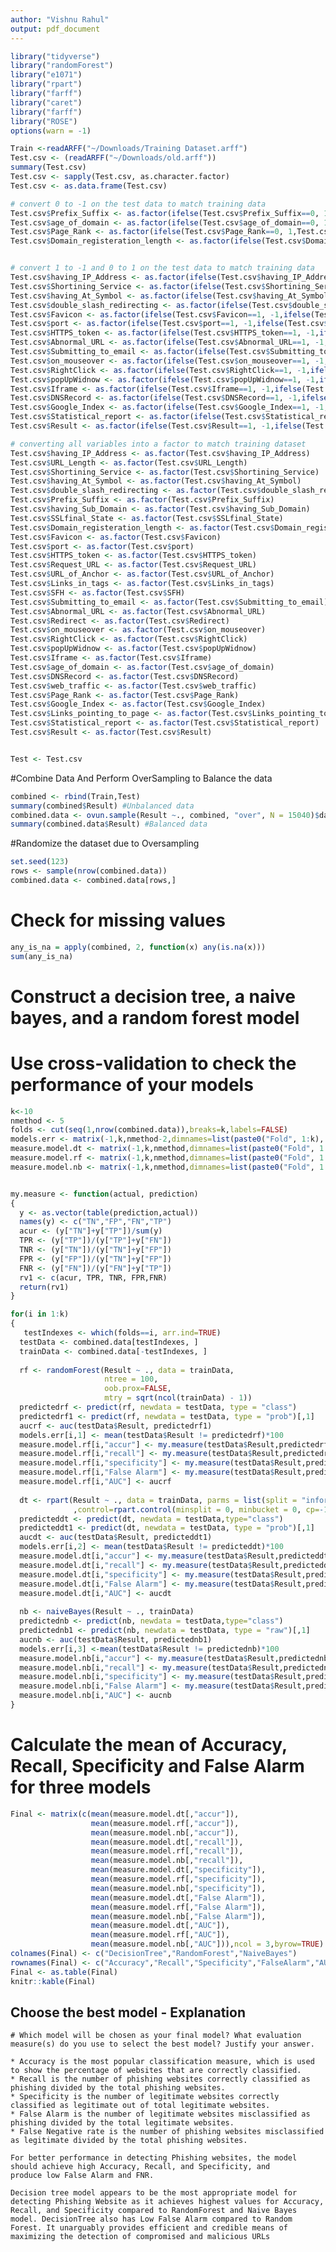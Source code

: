 ```yaml
---
author: "Vishnu Rahul"
output: pdf_document
---
```


```r
library("tidyverse")
library("randomForest")
library("e1071")
library("rpart")
library("farff")
library("caret")
library("farff")
library("ROSE")
options(warn = -1)
```

```r

Train <-readARFF("~/Downloads/Training Dataset.arff")
Test.csv <- (readARFF("~/Downloads/old.arff"))
summary(Test.csv)
Test.csv <- sapply(Test.csv, as.character.factor)
Test.csv <- as.data.frame(Test.csv)

# convert 0 to -1 on the test data to match training data
Test.csv$Prefix_Suffix <- as.factor(ifelse(Test.csv$Prefix_Suffix==0, 1,Test.csv$Prefix_Suffix))
Test.csv$age_of_domain <- as.factor(ifelse(Test.csv$age_of_domain==0, 1,Test.csv$age_of_domain))
Test.csv$Page_Rank <- as.factor(ifelse(Test.csv$Page_Rank==0, 1,Test.csv$Page_Rank))
Test.csv$Domain_registeration_length <- as.factor(ifelse(Test.csv$Domain_registeration_length==0, 1,Test.csv$Domain_registeration_length))


# convert 1 to -1 and 0 to 1 on the test data to match training data
Test.csv$having_IP_Address <- as.factor(ifelse(Test.csv$having_IP_Address==1, -1,ifelse(Test.csv$having_IP_Address==0,1,Test.csv$having_IP_Address)))
Test.csv$Shortining_Service <- as.factor(ifelse(Test.csv$Shortining_Service==1, -1,ifelse(Test.csv$Shortining_Service==0,1,Test.csv$Shortining_Service)))
Test.csv$having_At_Symbol <- as.factor(ifelse(Test.csv$having_At_Symbol==1, -1,ifelse(Test.csv$having_At_Symbol==0,1,Test.csv$having_At_Symbol)))
Test.csv$double_slash_redirecting <- as.factor(ifelse(Test.csv$double_slash_redirecting==1, -1,ifelse(Test.csv$double_slash_redirecting==0,1,Test.csv$double_slash_redirecting)))
Test.csv$Favicon <- as.factor(ifelse(Test.csv$Favicon==1, -1,ifelse(Test.csv$Favicon==0,1,Test.csv$Favicon)))
Test.csv$port <- as.factor(ifelse(Test.csv$port==1, -1,ifelse(Test.csv$port==0,1,Test.csv$port)))
Test.csv$HTTPS_token <- as.factor(ifelse(Test.csv$HTTPS_token==1, -1,ifelse(Test.csv$HTTPS_token==0,1,Test.csv$HTTPS_token)))
Test.csv$Abnormal_URL <- as.factor(ifelse(Test.csv$Abnormal_URL==1, -1,ifelse(Test.csv$Abnormal_URL==0,1,Test.csv$Abnormal_URL)))
Test.csv$Submitting_to_email <- as.factor(ifelse(Test.csv$Submitting_to_email==1, -1,ifelse(Test.csv$Submitting_to_email==0,1,Test.csv$Submitting_to_email)))
Test.csv$on_mouseover <- as.factor(ifelse(Test.csv$on_mouseover==1, -1,ifelse(Test.csv$on_mouseover==0,1,Test.csv$on_mouseover)))
Test.csv$RightClick <- as.factor(ifelse(Test.csv$RightClick==1, -1,ifelse(Test.csv$RightClick==0,1,Test.csv$RightClick)))
Test.csv$popUpWidnow <- as.factor(ifelse(Test.csv$popUpWidnow==1, -1,ifelse(Test.csv$popUpWidnow==0,1,Test.csv$popUpWidnow)))
Test.csv$Iframe <- as.factor(ifelse(Test.csv$Iframe==1, -1,ifelse(Test.csv$Iframe==0,1,Test.csv$Iframe)))
Test.csv$DNSRecord <- as.factor(ifelse(Test.csv$DNSRecord==1, -1,ifelse(Test.csv$DNSRecord==0,1,Test.csv$DNSRecord)))
Test.csv$Google_Index <- as.factor(ifelse(Test.csv$Google_Index==1, -1,ifelse(Test.csv$Google_Index==0,1,Test.csv$Google_Index)))
Test.csv$Statistical_report <- as.factor(ifelse(Test.csv$Statistical_report==1, -1,ifelse(Test.csv$Statistical_report==0,1,Test.csv$Statistical_report)))
Test.csv$Result <- as.factor(ifelse(Test.csv$Result==1, -1,ifelse(Test.csv$Result==-1,1,Test.csv$Result)))

# converting all variables into a factor to match training dataset
Test.csv$having_IP_Address <- as.factor(Test.csv$having_IP_Address)
Test.csv$URL_Length <- as.factor(Test.csv$URL_Length)
Test.csv$Shortining_Service <- as.factor(Test.csv$Shortining_Service)
Test.csv$having_At_Symbol <- as.factor(Test.csv$having_At_Symbol)
Test.csv$double_slash_redirecting <- as.factor(Test.csv$double_slash_redirecting)
Test.csv$Prefix_Suffix <- as.factor(Test.csv$Prefix_Suffix)
Test.csv$having_Sub_Domain <- as.factor(Test.csv$having_Sub_Domain)
Test.csv$SSLfinal_State <- as.factor(Test.csv$SSLfinal_State)
Test.csv$Domain_registeration_length <- as.factor(Test.csv$Domain_registeration_length)
Test.csv$Favicon <- as.factor(Test.csv$Favicon)
Test.csv$port <- as.factor(Test.csv$port)
Test.csv$HTTPS_token <- as.factor(Test.csv$HTTPS_token)
Test.csv$Request_URL <- as.factor(Test.csv$Request_URL)
Test.csv$URL_of_Anchor <- as.factor(Test.csv$URL_of_Anchor)
Test.csv$Links_in_tags <- as.factor(Test.csv$Links_in_tags)
Test.csv$SFH <- as.factor(Test.csv$SFH)
Test.csv$Submitting_to_email <- as.factor(Test.csv$Submitting_to_email)
Test.csv$Abnormal_URL <- as.factor(Test.csv$Abnormal_URL)
Test.csv$Redirect <- as.factor(Test.csv$Redirect)
Test.csv$on_mouseover <- as.factor(Test.csv$on_mouseover)
Test.csv$RightClick <- as.factor(Test.csv$RightClick)
Test.csv$popUpWidnow <- as.factor(Test.csv$popUpWidnow)
Test.csv$Iframe <- as.factor(Test.csv$Iframe)
Test.csv$age_of_domain <- as.factor(Test.csv$age_of_domain)
Test.csv$DNSRecord <- as.factor(Test.csv$DNSRecord)
Test.csv$web_traffic <- as.factor(Test.csv$web_traffic)
Test.csv$Page_Rank <- as.factor(Test.csv$Page_Rank)
Test.csv$Google_Index <- as.factor(Test.csv$Google_Index)
Test.csv$Links_pointing_to_page <- as.factor(Test.csv$Links_pointing_to_page)
Test.csv$Statistical_report <- as.factor(Test.csv$Statistical_report)
Test.csv$Result <- as.factor(Test.csv$Result)


Test <- Test.csv
```

#Combine Data And Perform OverSampling to Balance the data 

```r
combined <- rbind(Train,Test)
summary(combined$Result) #Unbalanced data
combined.data <- ovun.sample(Result ~., combined, "over", N = 15040)$data # Performing Over Sampling
summary(combined.data$Result) #Balanced data
```
#Randomize the dataset due to Oversampling
```r
set.seed(123)
rows <- sample(nrow(combined.data))
combined.data <- combined.data[rows,]
```
# Check for missing values

```r
any_is_na = apply(combined, 2, function(x) any(is.na(x)))
sum(any_is_na)
```
# Construct a decision tree, a naive bayes, and a random forest model
# Use cross-validation to check the performance of your models

```r

k<-10
nmethod <- 5
folds <- cut(seq(1,nrow(combined.data)),breaks=k,labels=FALSE)
models.err <- matrix(-1,k,nmethod-2,dimnames=list(paste0("Fold", 1:k), c("rf","dt","naiveBayes")))
measure.model.dt <- matrix(-1,k,nmethod,dimnames=list(paste0("Fold", 1:k), c("accur","recall","specificity","False Alarm", "AUC")))
measure.model.rf <- matrix(-1,k,nmethod,dimnames=list(paste0("Fold", 1:k), c("accur","recall","specificity","False Alarm", "AUC")))
measure.model.nb <- matrix(-1,k,nmethod,dimnames=list(paste0("Fold", 1:k), c("accur","recall","specificity","False Alarm", "AUC")))


my.measure <- function(actual, prediction)
{
  y <- as.vector(table(prediction,actual))
  names(y) <- c("TN","FP","FN","TP")
  acur <- (y["TN"]+y["TP"])/sum(y)
  TPR <- (y["TP"])/(y["TP"]+y["FN"])
  TNR <- (y["TN"])/(y["TN"]+y["FP"])
  FPR <- (y["FP"])/(y["TN"]+y["FP"])
  FNR <- (y["FN"])/(y["FN"]+y["TP"])
  rv1 <- c(acur, TPR, TNR, FPR,FNR)
  return(rv1)
}

for(i in 1:k)
{
   testIndexes <- which(folds==i, arr.ind=TRUE) 
  testData <- combined.data[testIndexes, ]
  trainData <- combined.data[-testIndexes, ]
  
  rf <- randomForest(Result ~ ., data = trainData,
                     ntree = 100,
                     oob.prox=FALSE,
                     mtry = sqrt(ncol(trainData) - 1))
  predictedrf <- predict(rf, newdata = testData, type = "class")
  predictedrf1 <- predict(rf, newdata = testData, type = "prob")[,1]
  aucrf <- auc(testData$Result, predictedrf1)
  models.err[i,1] <- mean(testData$Result != predictedrf)*100
  measure.model.rf[i,"accur"] <- my.measure(testData$Result,predictedrf)[1]
  measure.model.rf[i,"recall"] <- my.measure(testData$Result,predictedrf)[2]
  measure.model.rf[i,"specificity"] <- my.measure(testData$Result,predictedrf)[3]
  measure.model.rf[i,"False Alarm"] <- my.measure(testData$Result,predictedrf)[4]
  measure.model.rf[i,"AUC"] <- aucrf
  
  dt <- rpart(Result ~ ., data = trainData, parms = list(split = "information")
              ,control=rpart.control(minsplit = 0, minbucket = 0, cp=-1))
  predicteddt <- predict(dt, newdata = testData,type="class")
  predicteddt1 <- predict(dt, newdata = testData, type = "prob")[,1]
  aucdt <- auc(testData$Result, predicteddt1)
  models.err[i,2] <- mean(testData$Result != predicteddt)*100
  measure.model.dt[i,"accur"] <- my.measure(testData$Result,predicteddt)[1]
  measure.model.dt[i,"recall"] <- my.measure(testData$Result,predicteddt)[2]
  measure.model.dt[i,"specificity"] <- my.measure(testData$Result,predicteddt)[3]
  measure.model.dt[i,"False Alarm"] <- my.measure(testData$Result,predicteddt)[4]
  measure.model.dt[i,"AUC"] <- aucdt
  
  nb <- naiveBayes(Result ~ ., trainData)
  predictednb <- predict(nb, newdata = testData,type="class")
  predictednb1 <- predict(nb, newdata = testData, type = "raw")[,1]
  aucnb <- auc(testData$Result, predictednb1)
  models.err[i,3] <-mean(testData$Result != predictednb)*100
  measure.model.nb[i,"accur"] <- my.measure(testData$Result,predictednb)[1]
  measure.model.nb[i,"recall"] <- my.measure(testData$Result,predictednb)[2]
  measure.model.nb[i,"specificity"] <- my.measure(testData$Result,predictednb)[3]
  measure.model.nb[i,"False Alarm"] <- my.measure(testData$Result,predictednb)[4]
  measure.model.nb[i,"AUC"] <- aucnb
}
```

# Calculate the mean of Accuracy, Recall, Specificity and False Alarm for three models

```r
Final <- matrix(c(mean(measure.model.dt[,"accur"]), 
                  mean(measure.model.rf[,"accur"]), 
                  mean(measure.model.nb[,"accur"]),
                  mean(measure.model.dt[,"recall"]), 
                  mean(measure.model.rf[,"recall"]), 
                  mean(measure.model.nb[,"recall"]),
                  mean(measure.model.dt[,"specificity"]),
                  mean(measure.model.rf[,"specificity"]),
                  mean(measure.model.nb[,"specificity"]),
                  mean(measure.model.dt[,"False Alarm"]),
                  mean(measure.model.rf[,"False Alarm"]),
                  mean(measure.model.nb[,"False Alarm"]),
                  mean(measure.model.dt[,"AUC"]),
                  mean(measure.model.rf[,"AUC"]),
                  mean(measure.model.nb[,"AUC"])),ncol = 3,byrow=TRUE)
colnames(Final) <- c("DecisionTree","RandomForest","NaiveBayes")
rownames(Final) <- c("Accuracy","Recall","Specificity","FalseAlarm","AUC")
Final <- as.table(Final)
knitr::kable(Final)
```

## Choose the best model - Explanation

```choose
# Which model will be chosen as your final model? What evaluation measure(s) do you use to select the best model? Justify your answer.

* Accuracy is the most popular classification measure, which is used to show the percentage of websites that are correctly classified. 
* Recall is the number of phishing websites correctly classified as phishing divided by the total phishing websites. 
* Specificity is the number of legitimate websites correctly classified as legitimate out of total legitimate websites. 
* False Alarm is the number of legitimate websites misclassified as phishing divided by the total legitimate websites. 
* False Negative rate is the number of phishing websites misclassified as legitimate divided by the total phishing websites.

For better performance in detecting Phishing websites, the model should achieve high Accuracy, Recall, and Specificity, and
produce low False Alarm and FNR.

Decision tree model appears to be the most appropriate model for detecting Phishing Website as it achieves highest values for Accuracy, Recall, and Specificity compared to RandomForest and Naive Bayes model. DecisionTree also has Low False Alarm compared to Random Forest. It unarguably provides efficient and credible means of maximizing the detection of compromised and malicious URLs

```